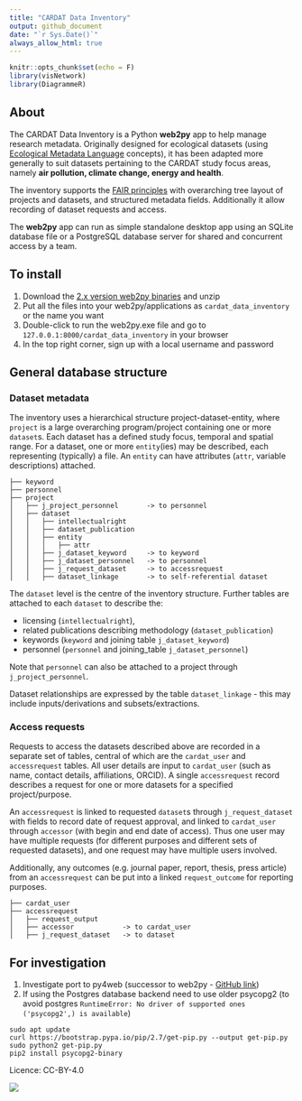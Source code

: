 ```yaml
---
title: "CARDAT Data Inventory"
output: github_document
date: "`r Sys.Date()`"
always_allow_html: true
---
```


```r
knitr::opts_chunk$set(echo = F)
library(visNetwork)
library(DiagrammeR)
```

## About

The CARDAT Data Inventory is a Python **web2py** app to help manage research metadata. Originally designed for ecological datasets (using [Ecological Metadata Language](https://eml.ecoinformatics.org/) concepts), it has been adapted more generally to suit datasets pertaining to the CARDAT study focus areas, namely **air pollution, climate change, energy and health**.

The inventory supports the [FAIR principles](https://doi.org/10.1038/sdata.2016.18) with overarching tree layout of projects and datasets, and structured metadata fields. Additionally it allow recording of dataset requests and access.

The **web2py** app can run as simple standalone desktop app using an SQLite database file or a PostgreSQL database server for shared and concurrent access by a team.

## To install

1.  Download the [2.x version web2py binaries](http://www.web2py.com/init/default/download) and unzip
2.  Put all the files into your web2py/applications as `cardat_data_inventory` or the name you want
3.  Double-click to run the web2py.exe file and go to `127.0.0.1:8000/cardat_data_inventory` in your browser
4.  In the top right corner, sign up with a local username and password

## General database structure

### Dataset metadata

The inventory uses a hierarchical structure project-dataset-entity, where `project` is a large overarching program/project containing one or more `dataset`s. Each dataset has a defined study focus, temporal and spatial range. For a dataset, one or more `entity`(ies) may be described, each representing (typically) a file. An `entity` can have attributes (`attr`, variable descriptions) attached.

```
├── keyword
├── personnel
├── project
│   ├── j_project_personnel       -> to personnel
│   ├── dataset
│   │   ├── intellectualright
│   │   ├── dataset_publication
│   │   ├── entity
│   │   │   ├── attr
│   │   ├── j_dataset_keyword     -> to keyword
│   │   ├── j_dataset_personnel   -> to personnel
│   │   ├── j_request_dataset     -> to accessrequest
│   │   ├── dataset_linkage       -> to self-referential dataset

```

The `dataset` level is the centre of the inventory structure. Further tables are attached to each `dataset` to describe the:

  - licensing (`intellectualright`), 
  - related publications describing methodology (`dataset_publication`)
  - keywords (`keyword` and joining table `j_dataset_keyword`)
  - personnel (`personnel` and joining_table `j_dataset_personnel`)

Note that `personnel` can also be attached to a project through `j_project_personnel`.

Dataset relationships are expressed by the table `dataset_linkage` - this may include inputs/derivations and subsets/extractions.

### Access requests

Requests to access the datasets described above are recorded in a separate set of tables, central of which are the `cardat_user` and `accessrequest` tables. All user details are input to `cardat_user` (such as name, contact details, affiliations, ORCID). A single `accessrequest` record describes a request for one or more datasets for a specified project/purpose.

An `accessrequest` is linked to requested `dataset`s through `j_request_dataset` with fields to record date of request approval, and linked to `cardat_user` through `accessor` (with begin and end date of access). Thus one user may have multiple requests (for different purposes and different sets of requested datasets), and one request may have multiple users involved.

Additionally, any outcomes (e.g. journal paper, report, thesis, press article) from an `accessrequest` can be put into a linked `request_outcome` for reporting purposes.

```
├── cardat_user
├── accessrequest
│   ├── request_output
│   ├── accessor            -> to cardat_user
│   ├── j_request_dataset   -> to dataset
```


## For investigation

1.  Investigate port to py4web (successor to web2py - [GitHub link](https://github.com/web2py/py4web))
2.  If using the Postgres database backend need to use older psycopg2 (to avoid postgres `RuntimeError: No driver of supported ones ('psycopg2',) is available`)

```         
sudo apt update
curl https://bootstrap.pypa.io/pip/2.7/get-pip.py --output get-pip.py
sudo python2 get-pip.py
pip2 install psycopg2-binary
```

Licence: CC-BY-4.0

![](cc-by-4_0.png)
